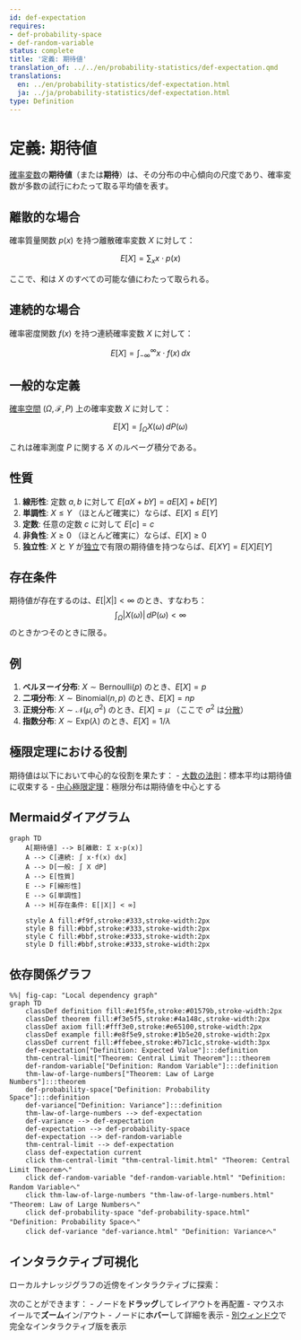 ```yaml
---
id: def-expectation
requires:
- def-probability-space
- def-random-variable
status: complete
title: '定義: 期待値'
translation_of: ../../en/probability-statistics/def-expectation.qmd
translations:
  en: ../en/probability-statistics/def-expectation.html
  ja: ../ja/probability-statistics/def-expectation.html
type: Definition
---
```


# 定義: 期待値 {#def-expectation}

[確率変数](def-random-variable.qmd)の**期待値**（または**期待**）は、その分布の中心傾向の尺度であり、確率変数が多数の試行にわたって取る平均値を表す。

## 離散的な場合

確率質量関数 $p(x)$ を持つ離散確率変数 $X$ に対して：

$$E[X] = \sum_{x} x \cdot p(x)$$

ここで、和は $X$ のすべての可能な値にわたって取られる。

## 連続的な場合

確率密度関数 $f(x)$ を持つ連続確率変数 $X$ に対して：

$$E[X] = \int_{-\infty}^{\infty} x \cdot f(x) \, dx$$

## 一般的な定義

[確率空間](def-probability-space.qmd) $(\Omega, \mathcal{F}, P)$ 上の確率変数 $X$ に対して：

$$E[X] = \int_{\Omega} X(\omega) \, dP(\omega)$$

これは確率測度 $P$ に関する $X$ のルベーグ積分である。

## 性質

1. **線形性**: 定数 $a, b$ に対して $E[aX + bY] = aE[X] + bE[Y]$
2. **単調性**: $X \leq Y$ （ほとんど確実に）ならば、$E[X] \leq E[Y]$
3. **定数**: 任意の定数 $c$ に対して $E[c] = c$
4. **非負性**: $X \geq 0$ （ほとんど確実に）ならば、$E[X] \geq 0$
5. **独立性**: $X$ と $Y$ が[独立](def-independence.qmd)で有限の期待値を持つならば、$E[XY] = E[X]E[Y]$

## 存在条件

期待値が存在するのは、$E[|X|] < \infty$ のとき、すなわち：
$$\int_{\Omega} |X(\omega)| \, dP(\omega) < \infty$$
のときかつそのときに限る。

## 例

1. **ベルヌーイ分布**: $X \sim \text{Bernoulli}(p)$ のとき、$E[X] = p$
2. **二項分布**: $X \sim \text{Binomial}(n, p)$ のとき、$E[X] = np$
3. **正規分布**: $X \sim \mathcal{N}(\mu, \sigma^2)$ のとき、$E[X] = \mu$ （ここで $\sigma^2$ は[分散](def-variance.qmd)）
4. **指数分布**: $X \sim \text{Exp}(\lambda)$ のとき、$E[X] = 1/\lambda$

## 極限定理における役割

期待値は以下において中心的な役割を果たす：
- [大数の法則](thm-law-of-large-numbers.qmd)：標本平均は期待値に収束する
- [中心極限定理](thm-central-limit.qmd)：極限分布は期待値を中心とする

## Mermaidダイアグラム

```mermaid
graph TD
    A[期待値] --> B[離散: Σ x·p(x)]
    A --> C[連続: ∫ x·f(x) dx]
    A --> D[一般: ∫ X dP]
    A --> E[性質]
    E --> F[線形性]
    E --> G[単調性]
    A --> H[存在条件: E[|X|] < ∞]

    style A fill:#f9f,stroke:#333,stroke-width:2px
    style B fill:#bbf,stroke:#333,stroke-width:2px
    style C fill:#bbf,stroke:#333,stroke-width:2px
    style D fill:#bbf,stroke:#333,stroke-width:2px
```

## 依存関係グラフ

```mermaid
%%| fig-cap: "Local dependency graph"
graph TD
    classDef definition fill:#e1f5fe,stroke:#01579b,stroke-width:2px
    classDef theorem fill:#f3e5f5,stroke:#4a148c,stroke-width:2px
    classDef axiom fill:#fff3e0,stroke:#e65100,stroke-width:2px
    classDef example fill:#e8f5e9,stroke:#1b5e20,stroke-width:2px
    classDef current fill:#ffebee,stroke:#b71c1c,stroke-width:3px
    def-expectation["Definition: Expected Value"]:::definition
    thm-central-limit["Theorem: Central Limit Theorem"]:::theorem
    def-random-variable["Definition: Random Variable"]:::definition
    thm-law-of-large-numbers["Theorem: Law of Large Numbers"]:::theorem
    def-probability-space["Definition: Probability Space"]:::definition
    def-variance["Definition: Variance"]:::definition
    thm-law-of-large-numbers --> def-expectation
    def-variance --> def-expectation
    def-expectation --> def-probability-space
    def-expectation --> def-random-variable
    thm-central-limit --> def-expectation
    class def-expectation current
    click thm-central-limit "thm-central-limit.html" "Theorem: Central Limit Theoremへ"
    click def-random-variable "def-random-variable.html" "Definition: Random Variableへ"
    click thm-law-of-large-numbers "thm-law-of-large-numbers.html" "Theorem: Law of Large Numbersへ"
    click def-probability-space "def-probability-space.html" "Definition: Probability Spaceへ"
    click def-variance "def-variance.html" "Definition: Varianceへ"
```

## インタラクティブ可視化

ローカルナレッジグラフの近傍をインタラクティブに探索：

::: {.graph-viz data-id="def-expectation" data-width="700" data-height="500"}
:::

次のことができます：
- ノードを**ドラッグ**してレイアウトを再配置
- マウスホイールで**ズーム**イン/アウト
- ノードに**ホバー**して詳細を表示
- [別ウィンドウ](../../output/interactive/def-expectation.html){target="_blank"}で完全なインタラクティブ版を表示
